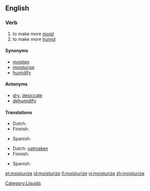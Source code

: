==English==

===Verb===
{{en-verb|moisturiz|ing}}

# to make more [[moist]]
# to make more [[humid]]

====Synonyms====
*[[moisten]]
*[[moisturise]]
*[[humidify]]

====Antonyms====
*[[dry]], [[desiccate]]
*[[dehumidify]]

====Translations====
{{trans-top|to make more [[moist]]}}
* Dutch: {{t+|nl|bevochtigen}}
* Finnish: {{t-|fi|kosteuttaa}}
{{trans-mid}}
* Spanish: {{t|es|humidificar}}
{{trans-bottom}}

{{trans-top|to make more [[humid]]}}
* Dutch: [[natmaken]]
* Finnish: {{t-|fi|kosteuttaa}}
{{trans-mid}}
* Spanish: {{t|es|humidificar}}
{{trans-bottom}}


[[Category:Liquids]]

[[et:moisturize]]
[[id:moisturize]]
[[fi:moisturize]]
[[vi:moisturize]]
[[zh:moisturize]]